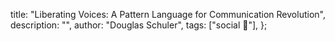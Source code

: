   title: "Liberating Voices: A Pattern Language for Communication Revolution",
  description: "",
  author: "Douglas Schuler",
  tags: ["social 👥"],
};
